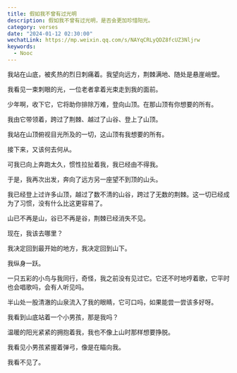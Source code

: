 ```yaml
---
title: 假如我不曾有过光明
description: 假如我不曾有过光明，是否会更加珍惜阳光。
category: verses
date: "2024-01-12 02:30:00"
wechatLink: https://mp.weixin.qq.com/s/NAYqCRLyQDZ8fcUZ3Nljrw
keywords:
  - Nooc
---
```


我站在山底，被炙热的烈日刺痛着。我望向远方，荆棘满地、随处是悬崖峭壁。

我看见一束刺眼的光，一位老者拿着光束走到我的面前。

少年啊，收下它，它将助你排除万难，登向山顶。在那山顶有你想要的所有。

我由它带领着，跨过了荆棘、越过了山谷、登上了山顶。

我站在山顶俯视目光所及的一切，这山顶有我想要的所有。

接下来，又该何去何从。

可我已向上奔跑太久，惯性拉扯着我，我已经由不得我。

于是，我再次出发，奔向了远方另一座望不到顶的山头。

我已经登上过许多山顶，越过了数不清的山谷，跨过了无数的荆棘。这一切已经成为了习惯，没有什么比这更容易了。

山已不再是山，谷已不再是谷，荆棘已经消失不见。

现在，我该去哪里？

我决定回到最开始的地方，我决定回到山下。

我纵身一跃。

一只五彩的小鸟与我同行，奇怪，我之前没有见过它。它还不时地哼着歌，它平时也会唱歌吗，会有人听见吗。

半山处一股清澈的山泉流入了我的眼睛，它可口吗，如果能尝一尝该多好呀。

我看到山底站着一个小男孩，那是我吗？

温暖的阳光紧紧的拥抱着我，我也不像上山时那样想要挣脱。

我看见小男孩紧握着弹弓，像是在瞄向我。

我看不见了。